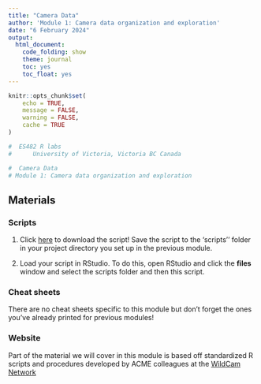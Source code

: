 ```yaml
---
title: "Camera Data"
author: 'Module 1: Camera data organization and exploration'
date: "6 February 2024"
output:
  html_document:
    code_folding: show
    theme: journal
    toc: yes
    toc_float: yes
---
```


```r
knitr::opts_chunk$set(
	echo = TRUE,
	message = FALSE,
	warning = FALSE,
	cache = TRUE
)
```

```r

#  ES482 R labs   
#      University of Victoria, Victoria BC Canada             

#  Camera Data
# Module 1: Camera data organization and exploration 


```

## Materials

### Scripts

1. Click [here](mod_1_cam_data.R) to download the script! Save the script to the 'scripts'' folder in your project directory you set up in the previous module.

2. Load your script in RStudio. To do this, open RStudio and click the **files** window and select the scripts folder and then this script.

### Cheat sheets

There are no cheat sheets specific to this module but don't forget the ones you've already printed for previous modules!

### Website

Part of the material we will cover in this module is based off standardized R scripts and procedures developed by ACME colleagues at the [WildCam Network](https://wildcams.ca/protocols/)
